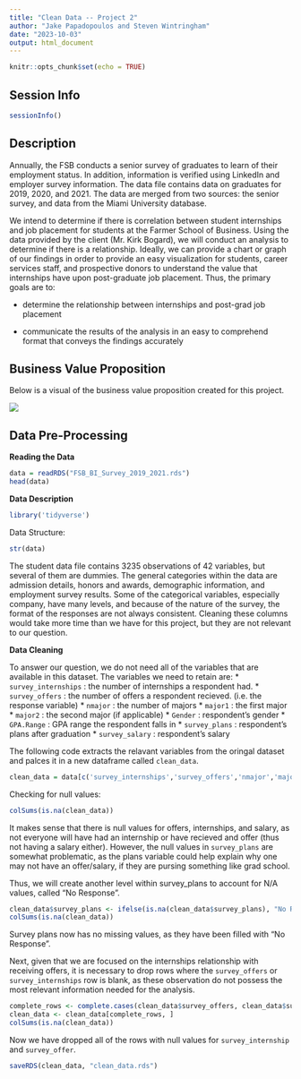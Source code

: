 ```yaml
---
title: "Clean Data -- Project 2"
author: "Jake Papadopoulos and Steven Wintringham"
date: "2023-10-03"
output: html_document
---
```


```r
knitr::opts_chunk$set(echo = TRUE)
```
## **Session Info**
```r
sessionInfo()
```

## **Description**

Annually, the FSB conducts a senior survey of graduates to learn of their employment status. In addition, information is verified using LinkedIn and employer survey information. The data file contains data on graduates for 2019, 2020, and 2021. The data are merged from two sources: the senior survey, and data from the Miami University database.

We intend to determine if there is correlation between student internships and job placement for students at the Farmer School of Business. Using the data provided by the client (Mr. Kirk Bogard), we will conduct an analysis to determine if there is a relationship. Ideally, we can provide a chart or graph of our findings in order to provide an easy visualization for students, career services staff, and prospective donors to understand the value that internships have upon post-graduate job placement. Thus, the primary goals are to:

-   determine the relationship between internships and post-grad job placement

-   communicate the results of the analysis in an easy to comprehend format that conveys the findings accurately

## **Business Value Proposition**

Below is a visual of the business value proposition created for this project.

![](images/Project 2 BVP.png)

## **Data Pre-Processing**

**Reading the Data**
```r
data = readRDS("FSB_BI_Survey_2019_2021.rds")
head(data)
```
**Data Description**

```r
library('tidyverse')
```
Data Structure:

```r
str(data)
```
The student data file contains 3235 observations of 42 variables, but several of them are dummies. The general categories within the data are admission details, honors and awards, demographic information, and employment survey results. Some of the categorical variables, especially company, have many levels, and because of the nature of the survey, the format of the responses are not always consistent. Cleaning these columns would take more time than we have for this project, but they are not relevant to our question.

**Data Cleaning**

To answer our question, we do not need all of the variables that are available in this dataset. The variables we need to retain are:
* `survey_internships` : the number of internships a respondent had.
* `survey_offers` : the number of offers a respondent recieved. (i.e. the response variable)
* `nmajor` : the number of majors
* `major1` : the first major
* `major2` : the second major (if applicable)
* `Gender` : respondent's gender
* `GPA.Range` : GPA range the respondent falls in
* `survey_plans` : respondent's plans after graduation
* `survey_salary` : respondent's salary

The following code extracts the relavant variables from the oringal dataset and palces it in a new dataframe called `clean_data`.
```r
clean_data = data[c('survey_internships','survey_offers','nmajor','major1','major2','Gender','GPA.Range','survey_plans','survey_salary')]
```

Checking for null values:
```r
colSums(is.na(clean_data))
```
It makes sense that there is null values for offers, internships, and salary, as not everyone will have had an internship or have recieved and offer (thus not having a salary either). However, the null values in `survey_plans` are somewhat problematic, as the plans variable could help explain why one may not have an offer/salary, if they are pursing something like grad school.

Thus, we will create another level within survey_plans to account for N/A values, called "No Response".

```r
clean_data$survey_plans <- ifelse(is.na(clean_data$survey_plans), "No Response", clean_data$survey_plans)
colSums(is.na(clean_data))
```
Survey plans now has no missing values, as they have been filled with "No Response".

Next, given that we are focused on the internships relationship with receiving offers, it is necessary to drop rows where the `survey_offers` or `survey_internships` row is blank, as these observation do not possess the most relevant information needed for the analysis.

```r
complete_rows <- complete.cases(clean_data$survey_offers, clean_data$survey_internships)
clean_data <- clean_data[complete_rows, ]
colSums(is.na(clean_data))
```
Now we have dropped all of the rows with null values for `survey_internship` and `survey_offer`.

```r
saveRDS(clean_data, "clean_data.rds")
```

